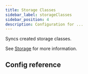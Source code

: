 ```yaml
---
title: Storage Classes
sidebar_label: storageClasses
sidebar_position: 4
description: Configuration for ...
---
```




Syncs created storage classes.

See [Storage](/architecture/storage.mdx) for more information.

## Config reference

<EnableSwitch/>